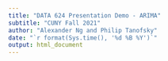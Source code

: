 ```yaml
---
title: "DATA 624 Presentation Demo - ARIMA"
subtitle: "CUNY Fall 2021"
author: "Alexander Ng and Philip Tanofsky"
date: "`r format(Sys.time(), '%d %B %Y')`"
output: html_document
---
```



```r

```


```r

```